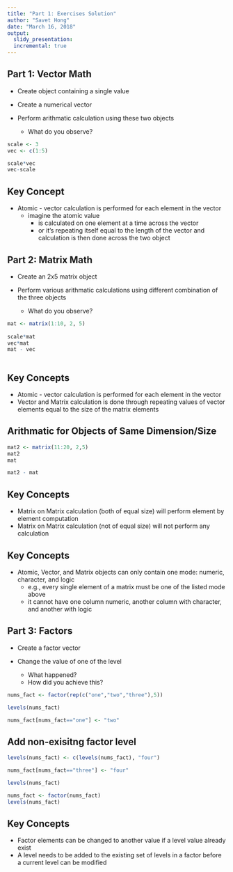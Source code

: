 ```yaml
---
title: "Part 1: Exercises Solution"
author: "Savet Hong"
date: "March 16, 2018"
output:
  slidy_presentation:
  incremental: true
---
```

  
  
## Part 1: Vector Math
  
- Create object containing a single value

- Create a numerical vector

- Perform arithmatic calculation using these two objects
    + What do you observe?

```r
scale <- 3
vec <- c(1:5)

scale*vec
vec-scale

```  

## Key Concept

- Atomic - vector calculation is performed for each element in the vector 
    + imagine the atomic value
        + is calculated on one element at a time across the vector 
        + or it's repeating itself equal to the length of the vector and calculation is then done across the two object 

## Part 2: Matrix Math

- Create an 2x5 matrix object

- Perform various arithmatic calculations using different combination of the three objects
    + What do you observe?

```r
mat <- matrix(1:10, 2, 5)
  
scale*mat
vec*mat
mat - vec
  
``` 

## Key Concepts

- Atomic - vector calculation is performed for each element in the vector
- Vector and Matrix calculation is done through repeating values of vector elements equal to the size of the matrix elements

## Arithmatic for Objects of Same Dimension/Size

```r
mat2 <- matrix(11:20, 2,5)
mat2
mat

mat2 - mat

```

## Key Concepts

- Matrix on Matrix calculation (both of equal size) will perform element by element computation
- Matrix on Matrix calculation (not of equal size) will not perform any calculation

## Key Concepts

- Atomic, Vector, and Matrix objects can only contain one mode: numeric, character, and logic
    + e.g., every single element of a matrix must be one of the listed mode above
    + it cannot have one column numeric, another column with character, and another with logic
 
 
## Part 3: Factors

- Create a factor vector

- Change the value of one of the level
    + What happened?
    + How did you achieve this?
    
```r
nums_fact <- factor(rep(c("one","two","three"),5))

levels(nums_fact)

```

```r

nums_fact[nums_fact=="one"] <- "two" 

```

## Add non-exisitng factor level

```r

levels(nums_fact) <- c(levels(nums_fact), "four")

nums_fact[nums_fact=="three"] <- "four" 

levels(nums_fact)

```  

```r

nums_fact <- factor(nums_fact)
levels(nums_fact)

```

## Key Concepts

- Factor elements can be changed to another value if a level value already exist
- A level needs to be added to the existing set of levels in a factor before a current level can be modified

